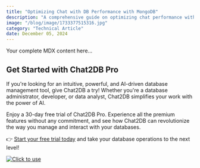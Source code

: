 ```yaml
---
title: "Optimizing Chat with DB Performance with MongoDB"
description: "A comprehensive guide on optimizing chat performance with MongoDB, covering key strategies, techniques, and best practices."
image: "/blog/image/1733377515316.jpg"
category: "Technical Article"
date: December 05, 2024
---
```


Your complete MDX content here...

## Get Started with Chat2DB Pro

If you're looking for an intuitive, powerful, and AI-driven database management tool, give Chat2DB a try! Whether you're a database administrator, developer, or data analyst, Chat2DB simplifies your work with the power of AI.

Enjoy a 30-day free trial of Chat2DB Pro. Experience all the premium features without any commitment, and see how Chat2DB can revolutionize the way you manage and interact with your databases.

👉 [Start your free trial today](https://chat2db.ai/pricing) and take your database operations to the next level!


[![Click to use](/image/blog/bg/chat2db.jpg)](https://app.chat2db-ai.com/)
